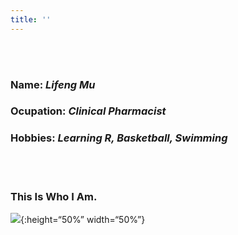 ```yaml
---
title: ''
---
```

<br/><br/>

### __Name:__ *Lifeng Mu*
### __Ocupation:__ *Clinical Pharmacist*
### __Hobbies:__  *Learning R, Basketball, Swimming*

<br/><br/>

### This Is Who I Am. 

![](me4.jpg){:height="50%" width="50%"}


